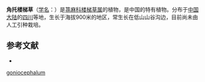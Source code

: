 {{Speciesbox
| name = 角托楼梯草
| status = 
| status_system = 
| image =
| genus = Elatostema
| species = goniocephalum
| authority = W. T. Wang
}}

'''角托楼梯草'''（[[学名|学名]]：{{lang|la|''Elatostema goniocephalum''}}）是[[荨麻科|荨麻科]][[楼梯草属|楼梯草属]]的植物，是中国的特有植物。分布于[[中国大陆|中国大陆]]的[[四川|四川]]等地，生长于海拔900米的地区，常生长在低山山谷沟边，目前尚未由人工引种栽培。

== 参考文献 ==
<div class="references-small">
* {{cite web| url =http://www.bioinfo.cn/db05/KmzwSpecies.php?action=view&id=23179| title =角托楼梯草| work =《中国高等植物数据库全库》| publisher =中国科学院微生物研究所| author =昆明植物研究所| accessdate =2009-02-25}}{{dead link|date=2018年4月 |bot=InternetArchiveBot |fix-attempted=yes }}
</div>
{{Taxonbar|from=Q15232059}}

{{DEFAULTSORT:Elatostema goniocephalum}}
[[Category:楼梯草属|goniocephalum]]


{{Urticaceae-stub}}